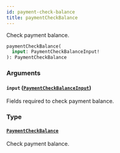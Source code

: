 ```yaml
---
id: payment-check-balance
title: paymentCheckBalance
---
```



Check payment balance.

```graphql
paymentCheckBalance(
  input: PaymentCheckBalanceInput!
): PaymentCheckBalance
```


### Arguments

#### `input` ([`PaymentCheckBalanceInput`](../../../developer/api-reference/inputs/payment-check-balance-input))

Fields required to check payment balance.


### Type

#### [`PaymentCheckBalance`](../../../developer/api-reference/objects/payment-check-balance) 

Check payment balance.




